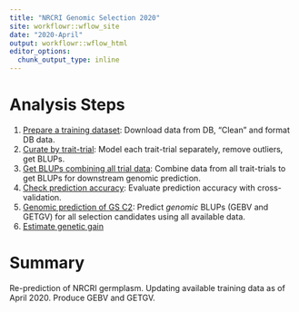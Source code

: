 ```yaml
---
title: "NRCRI Genomic Selection 2020"
site: workflowr::wflow_site
date: "2020-April"
output: workflowr::wflow_html
editor_options:
  chunk_output_type: inline
---
```


# Analysis Steps

1. [Prepare a training dataset](01-cleanTPdata.html): Download data from DB, "Clean" and format DB data.
2. [Curate by trait-trial](02-curateByTrial.html): Model each trait-trial separately, remove outliers, get BLUPs.
3. [Get BLUPs combining all trial data](03-GetBLUPs.html): Combine data from all trait-trials to get BLUPs for downstream genomic prediction.
4. [Check prediction accuracy](04-CrossValidation.html): Evaluate prediction accuracy with cross-validation.
5. [Genomic prediction of GS C2](05-GetGBLUPs.html): Predict _genomic_ BLUPs (GEBV and GETGV) for all selection candidates using all available data.
6. [Estimate genetic gain](06-GetGainEst.html)

# Summary

Re-prediction of NRCRI germplasm. Updating available training data as of April 2020. Produce GEBV and GETGV. 
